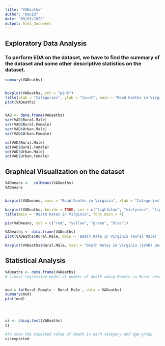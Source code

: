---
title: "VADeaths"
author: "David"
date: "09/03/2022"
output: html_document
---

## Exploratory Data Analysis

### To perform EDA on the dataset, we have to find the summary of the dataset and some other descriptive statistics on the dataset.
```{r}

summary(VADeaths)


boxplot(VADeaths, col = "pink")
title(xlab = "Categories", ylab = "Count", main = "Road Deaths in Virginia")
plot(VADeaths)


VAD <- data.frame(VADeaths)
var(VAD$Rural.Male)
var(VAD$Rural.Female)
var(VAD$Urban.Male)
var(VAD$Urban.Female)

sd(VAD$Rural.Male)
sd(VAD$Rural.Female)
sd(VAD$Urban.Male)
sd(VAD$Urban.Female)
```


## Graphical Visualization on the dataset
```{r}
VADmeans <-  colMeans(VADeaths)
VADmeans


barplot(VADmeans, main = "Road Deaths in Virginia", xlab = "Categories", ylab = "Mean Deaths", col = 'gray') 

barplot(VADeaths, beside = TRUE, col = c("lightblue", "mistyrose", "lightcyan","lavender", "cornsilk"), legend = TRUE, ylim = c(0, 100)) +
title(main = "Death Rates in Virginia", font.main = 4)

pie(VADmeans, col = c("red", "yellow", "green", "blue"))

VADeaths <- data.frame(VADeaths)
plot(VADeaths$Rural.Male, main = 'Death Rate in Virginia (Rural Male)', ylab = ' Count')

barplot(VADeaths$Rural.Male, main = "Death Rates in Virginia (1940) per 1000 (Rural Male)", cex.axis = 1.5, cex.names = 1.5, cex.main = 1., xlab = 'Age Group', ylab = 'Count', col  = 'light blue')
```


## Statistical Analysis 

```{r}
VADeaths <- data.frame(VADeaths)
# Linear regression model of number of death among Female in Rural area against Male in the same area


mod = lm(Rural.Female ~ Rural.Male , data = VADeaths)
summary(mod)
plot(mod)




cs <- chisq.test(VADeaths)
cs

#To show the expected value of death in each category and age group 
cs$expected


```

